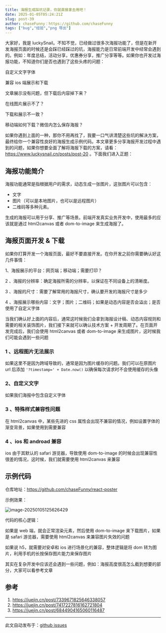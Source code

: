 ```yaml
---
title: 海报生成踩坑记录，你就直接拿去用吧！
date: 2025-01-05T05:24:21Z
slug: post-39
author: chaseFunny：https://github.com/chaseFunny
tags: ["bug","经验","png 导出"]
---
```


大家好，我是 luckySnail。不知不觉，已经做过很多次海报功能了，但是在新开发海报页面的时候还是会踩已经踩过的坑，海报能力是日常前端开发中经常会遇到的。例如：年度总结，活动分享，优惠券分享，推广分享等等。如果你也开发过海报功能，不知道你们是否也遇到了这些头疼的问题：

自定义文字字体

兼容 ios 端展示和下载

文章展示没有问题，但下载后内容掉下来？

在线图片展示不了？

下载和展示不一致？

移动端如何下载？微信内怎么保存海报？

如果你遇到上面的一种，那你不用再找了，我要一口气讲清楚这些坑的解决方案，最终给你一个兼容性良好的海报生成示例代码。本文章更多分享海报开发过程中遇到的问题，如果你想要全面了解将海报下载的方案，请看：https://www.luckysnail.cn/posts/post-20 。下面我们进入正题：

## 海报功能简介

海报功能通常是指根据用户的需求，动态生成一张图片，这张图片可以包含：

- 文字
- 图片（可以是本地图片，也可以是远程图片）
- 二维码等多种元素。

生成的海报可以用于分享、推广等场景。前端开发真实业务开发中，使用最多的应该就是通过 html2canvas 或者 dom-to-image 来生成海报了。

## 海报页面开发 & 下载

如果你打算开发一个海报页面，最好不要直接开发。在你开发之前你需要确认好这几件事情：

1、海报展示的平台：网页端；移动端；需要打印？

2 、海报的分辨率：确定海报所需的分辨率，以保证在不同设备上的清晰度。

3 、海报的尺寸：需要了解常用的海报尺寸，确认要开发的海报尺寸是多少

4 、海报展示哪些内容：文字；图片；二维码；如果是动态内容是否会溢出；是否使用了自定义字体

当我们确认好上面的内容后，通常这时候我们会拿到海报设计稿、动态内容规则和需要的相关装饰图片，我们接下来就可以确认技术方案 + 开发周期了。在页面开发完成后，我们会使用 html2canvas 或者 dom-to-image 来生成图片，这时候我们可能会遇到一些问题

### 1 、远程图片无法展示

如果这里不是因为跨域导致的，通常是因为图片缓存的问题。我们可以在原图片 url 后添加 `'?timestamp=' + Date.now()` 以确保每次请求时不会使用缓存的头像

### 2、自定义文字

如果我们海报中包含自定义字体

### 3 、特殊样式兼容性问题

在 html2canvas 中，某些先进的 css 属性会出现不兼容的情况，例如设置字体的渐变背景，如果使用到需要兼容

### 4 、ios 和 androad 兼容

ios 由于其默认的 safari 游览器，导致使用 dom-to-image 的时候会出现兼容性很差的情况，这时候，我们就需要使用 html2canvas 来兼容

## 示例代码

仓库地址：https://github.com/chaseFunny/react-poster

示例效果：

<img src="https://blog-1304565468.cos.ap-shanghai.myqcloud.com/work/image-20250105125626429.png" alt="image-20250105125626429"  />

代码的核心逻辑：

如果是 web 端，就会正常渲染元素，然后使用 dom-to-image 来下载图片，如果是 safari 游览器，需要使用 html2canvas 来兼容图片失效的问题

如果说 h5，就需要对安卓和 ios 进行场景化的兼容，整体逻辑是将 dom 转为图片，利用手机的长按保存图片能力来保存图片

其实在复杂开发中应该还会遇到一些问题，例如：海报高度很高怎么截到想要的部分，大家可以看参考文章

## 参考

1. https://juejin.cn/post/7339671825646338057
2. https://juejin.cn/post/7417227816162721804
3. https://juejin.cn/post/6844904165060116487

---
此文自动发布于：<a href="https://github.com/coderPerseus/blog/issues/39" target="_blank">github issues</a>
